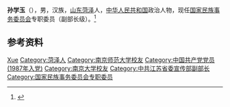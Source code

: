 '''孙学玉'''（{{bd|1962年|11月|}}），男，汉族，[[山东|山东]][[菏泽|菏泽]]人，[[中华人民共和国|中华人民共和国]]政治人物，现任[[国家民族事务委员会|国家民族事务委员会]]专职委员（副部长级）。<ref>{{Cite web|title=孙学玉|url=https://www.neac.gov.cn/seac/mwjs/201801/1009149.shtml|accessdate=2021-02-02|work=中华人民共和国国家民族事务委员会|archive-date=2021-05-17|archive-url=https://web.archive.org/web/20210517090024/https://www.neac.gov.cn/seac/mwjs/201801/1009149.shtml}}</ref>

== 参考资料 ==
{{reflist}}

{{Authority control}}
{{DEFAULTSORT:Sun孙}}
[[Category:孙姓|Xue]]
[[Category:菏泽人|Category:菏泽人]]
[[Category:南京师范大学校友|Category:南京师范大学校友]]
[[Category:中国共产党党员_(1987年入党)|Category:中国共产党党员 (1987年入党)]]
[[Category:南京大学校友|Category:南京大学校友]]
[[Category:中共江苏省委宣传部副部长|Category:中共江苏省委宣传部副部长]]
[[Category:国家民族事务委员会专职委员|Category:国家民族事务委员会专职委员]]

{{中国人物小作品}}